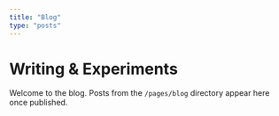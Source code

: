 ```yaml
---
title: "Blog"
type: "posts"
---
```


# Writing & Experiments

Welcome to the blog. Posts from the `/pages/blog` directory appear here once published.
